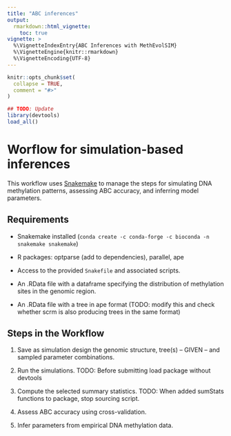 ```yaml
---
title: "ABC inferences"
output: 
  rmarkdown::html_vignette:
    toc: true
vignette: >
  %\VignetteIndexEntry{ABC Inferences with MethEvolSIM}
  %\VignetteEngine{knitr::rmarkdown}
  %\VignetteEncoding{UTF-8}
---
```


```r
knitr::opts_chunk$set(
  collapse = TRUE,
  comment = "#>"
)
```

```r
## TODO: Update 
library(devtools)
load_all()
```


# Worflow for simulation-based inferences

This workflow uses [Snakemake](https://snakemake.readthedocs.io) to manage the steps for simulating DNA methylation patterns, assessing ABC accuracy, and inferring model parameters.

## Requirements

- Snakemake installed (`conda create -c conda-forge -c bioconda -n snakemake snakemake`)

- R packages: optparse (add to dependencies), parallel, ape

- Access to the provided `Snakefile` and associated scripts.

- An .RData file with a dataframe specifying the distribution of methylation sites in the genomic region.

- An .RData file with a tree in ape format (TODO: modify this and check whether scrm is also producing trees in the same format)

## Steps in the Workflow

1. Save as simulation design the genomic structure, tree(s) -- GIVEN -- and sampled parameter combinations.

2. Run the simulations. TODO: Before submitting load package without devtools

3. Compute the selected summary statistics. TODO: When added sumStats functions to package, stop sourcing script.

4. Assess ABC accuracy using cross-validation.

5. Infer parameters from empirical DNA methylation data.